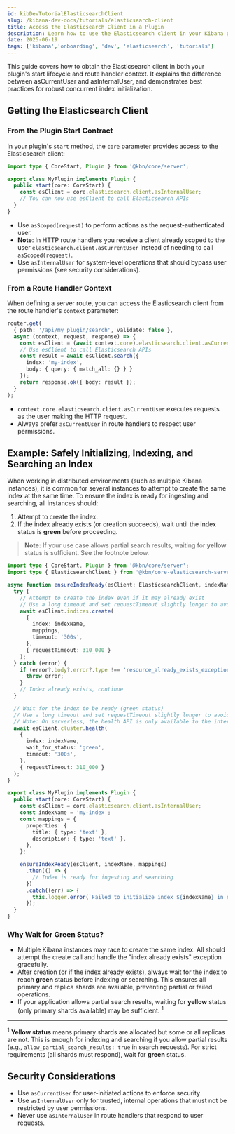 ```yaml
---
id: kibDevTutorialElasticsearchClient
slug: /kibana-dev-docs/tutorials/elasticsearch-client
title: Access the Elasticsearch Client in a Plugin
description: Learn how to use the Elasticsearch client in your Kibana plugin.
date: 2025-06-19
tags: ['kibana','onboarding', 'dev', 'elasticsearch', 'tutorials']
---
```


This guide covers how to obtain the Elasticsearch client in both your plugin's start lifecycle and route handler context. It explains the difference between asCurrentUser and asInternalUser, and demonstrates best practices for robust concurrent index initialization.

## Getting the Elasticsearch Client

### From the Plugin Start Contract

In your plugin's `start` method, the `core` parameter provides access to the Elasticsearch client:

```ts
import type { CoreStart, Plugin } from '@kbn/core/server';

export class MyPlugin implements Plugin {
  public start(core: CoreStart) {
    const esClient = core.elasticsearch.client.asInternalUser;
    // You can now use esClient to call Elasticsearch APIs
  }
}
```

- Use `asScoped(request)` to perform actions as the request-authenticated user.
- **Note**: In HTTP route handlers you receive a client already scoped to the user `elasticsearch.client.asCurrentUser` instead of needing to call `asScoped(request)`.
- Use `asInternalUser` for system-level operations that should bypass user permissions (see security considerations).

### From a Route Handler Context

When defining a server route, you can access the Elasticsearch client from the route handler's `context` parameter:

```ts
router.get(
  { path: '/api/my_plugin/search', validate: false },
  async (context, request, response) => {
    const esClient = (await context.core).elasticsearch.client.asCurrentUser;
    // Use esClient to call Elasticsearch APIs
    const result = await esClient.search({
      index: 'my-index',
      body: { query: { match_all: {} } }
    });
    return response.ok({ body: result });
  }
);
```

- `context.core.elasticsearch.client.asCurrentUser` executes requests as the user making the HTTP request.
- Always prefer `asCurrentUser` in route handlers to respect user permissions.

## Example: Safely Initializing, Indexing, and Searching an Index

When working in distributed environments (such as multiple Kibana instances), it is common for several instances to attempt to create the same index at the same time. To ensure the index is ready for ingesting and searching, all instances should:

1. Attempt to create the index.
2. If the index already exists (or creation succeeds), wait until the index status is **green** before proceeding.

> **Note:** If your use case allows partial search results, waiting for **yellow** status is sufficient. See the footnote below.

```ts
import type { CoreStart, Plugin } from '@kbn/core/server';
import type { ElasticsearchClient } from '@kbn/core-elasticsearch-server';

async function ensureIndexReady(esClient: ElasticsearchClient, indexName: string, mappings: object) {
  try {
    // Attempt to create the index even if it may already exist
    // Use a long timeout and set requestTimeout slightly longer to avoid socket closure
    await esClient.indices.create(
      {
        index: indexName,
        mappings,
        timeout: '300s',
      },
      { requestTimeout: 310_000 } 
    );
  } catch (error) {
    if (error?.body?.error?.type !== 'resource_already_exists_exception') {
      throw error;
    }
    // Index already exists, continue
  }

  // Wait for the index to be ready (green status)
  // Use a long timeout and set requestTimeout slightly longer to avoid socket closure
  // Note: On serverless, the health API is only available to the internal user
  await esClient.cluster.health(
    {
      index: indexName,
      wait_for_status: 'green',
      timeout: '300s',
    },
    { requestTimeout: 310_000 }
  );
}

export class MyPlugin implements Plugin {
  public start(core: CoreStart) {
    const esClient = core.elasticsearch.client.asInternalUser;
    const indexName = 'my-index';
    const mappings = {
      properties: {
        title: { type: 'text' },
        description: { type: 'text' },
      },
    };

    ensureIndexReady(esClient, indexName, mappings)
      .then(() => {
        // Index is ready for ingesting and searching
      })
      .catch((err) => {
        this.logger.error(`Failed to initialize index ${indexName} in start: ${err?.message || err}`);
      });
  }
}
```

### Why Wait for Green Status?

- Multiple Kibana instances may race to create the same index. All should attempt the create call and handle the "index already exists" exception gracefully.
- After creation (or if the index already exists), always wait for the index to reach **green** status before indexing or searching. This ensures all primary and replica shards are available, preventing partial or failed operations.
- If your application allows partial search results, waiting for **yellow** status (only primary shards available) may be sufficient. <sup>1</sup>

---

<sup>1</sup> **Yellow status** means primary shards are allocated but some or all replicas are not. This is enough for indexing and searching if you allow partial results (e.g., `allow_partial_search_results: true` in search requests). For strict requirements (all shards must respond), wait for **green** status.

## Security Considerations

- Use `asCurrentUser` for user-initiated actions to enforce security
- Use `asInternalUser` only for trusted, internal operations that must not be restricted by user permissions.
- Never use `asInternalUser` in route handlers that respond to user requests.
